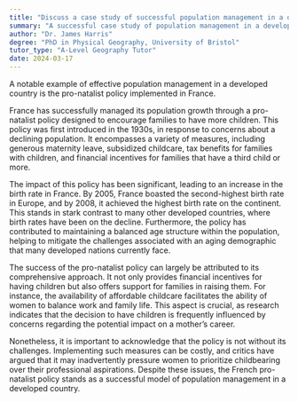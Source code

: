 ```yaml
---
title: "Discuss a case study of successful population management in a developed country"
summary: "A successful case study of population management in a developed country is the pro-natalist policy in France."
author: "Dr. James Harris"
degree: "PhD in Physical Geography, University of Bristol"
tutor_type: "A-Level Geography Tutor"
date: 2024-03-17
---
```


A notable example of effective population management in a developed country is the pro-natalist policy implemented in France.

France has successfully managed its population growth through a pro-natalist policy designed to encourage families to have more children. This policy was first introduced in the 1930s, in response to concerns about a declining population. It encompasses a variety of measures, including generous maternity leave, subsidized childcare, tax benefits for families with children, and financial incentives for families that have a third child or more.

The impact of this policy has been significant, leading to an increase in the birth rate in France. By 2005, France boasted the second-highest birth rate in Europe, and by 2008, it achieved the highest birth rate on the continent. This stands in stark contrast to many other developed countries, where birth rates have been on the decline. Furthermore, the policy has contributed to maintaining a balanced age structure within the population, helping to mitigate the challenges associated with an aging demographic that many developed nations currently face.

The success of the pro-natalist policy can largely be attributed to its comprehensive approach. It not only provides financial incentives for having children but also offers support for families in raising them. For instance, the availability of affordable childcare facilitates the ability of women to balance work and family life. This aspect is crucial, as research indicates that the decision to have children is frequently influenced by concerns regarding the potential impact on a mother’s career.

Nonetheless, it is important to acknowledge that the policy is not without its challenges. Implementing such measures can be costly, and critics have argued that it may inadvertently pressure women to prioritize childbearing over their professional aspirations. Despite these issues, the French pro-natalist policy stands as a successful model of population management in a developed country.
    